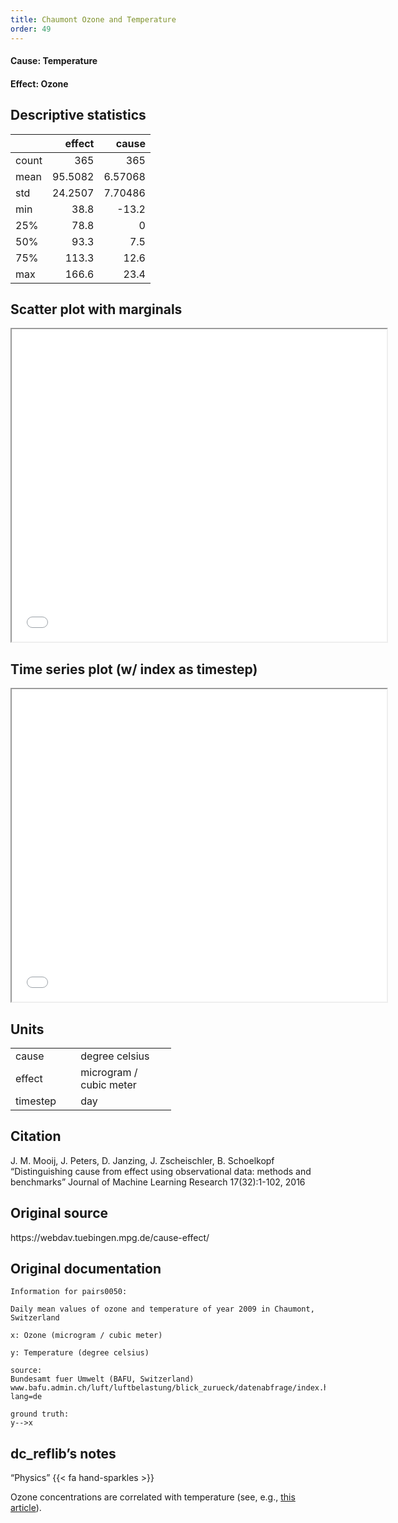 ```yaml
---
title: Chaumont Ozone and Temperature
order: 49
---
```


#### **Cause**: Temperature 
#### **Effect**: Ozone 

## Descriptive statistics
|       |   effect |     cause |
|:------|---------:|----------:|
| count | 365      | 365       |
| mean  |  95.5082 |   6.57068 |
| std   |  24.2507 |   7.70486 |
| min   |  38.8    | -13.2     |
| 25%   |  78.8    |   0       |
| 50%   |  93.3    |   7.5     |
| 75%   | 113.3    |  12.6     |
| max   | 166.6    |  23.4     |

## Scatter plot with marginals

```{=html}
<iframe width=600 height=500 src="plots/scatter_0050.html"></iframe>
```

## Time series plot (w/ index as timestep)

```{=html}
<iframe width=600 height=500 src="plots/series_0050.html"></iframe>
```

## Units
+----------+-------------------------+
| cause    | degree celsius          |
+----------+-------------------------+
| effect   | microgram / cubic meter |
+----------+-------------------------+
| timestep | day                     |
+----------+-------------------------+


## Citation
J. M. Mooij, J. Peters, D. Janzing, J. Zscheischler, B. Schoelkopf
"Distinguishing cause from effect using observational data: methods and benchmarks"
Journal of Machine Learning Research 17(32):1-102, 2016

## Original source
https://webdav.tuebingen.mpg.de/cause-effect/

## Original documentation
```
Information for pairs0050:

Daily mean values of ozone and temperature of year 2009 in Chaumont, Switzerland

x: Ozone (microgram / cubic meter)

y: Temperature (degree celsius)

source:
Bundesamt fuer Umwelt (BAFU, Switzerland)
www.bafu.admin.ch/luft/luftbelastung/blick_zurueck/datenabfrage/index.html?lang=de

ground truth:
y-->x
```


## dc_reflib's notes
::: {.callout-note title="Operational Causality"}
"Physics" {{< fa hand-sparkles >}} 

Ozone concentrations are correlated with temperature (see, e.g., [this article](https://www.giss.nasa.gov/research/features/200402_tango/)).
:::